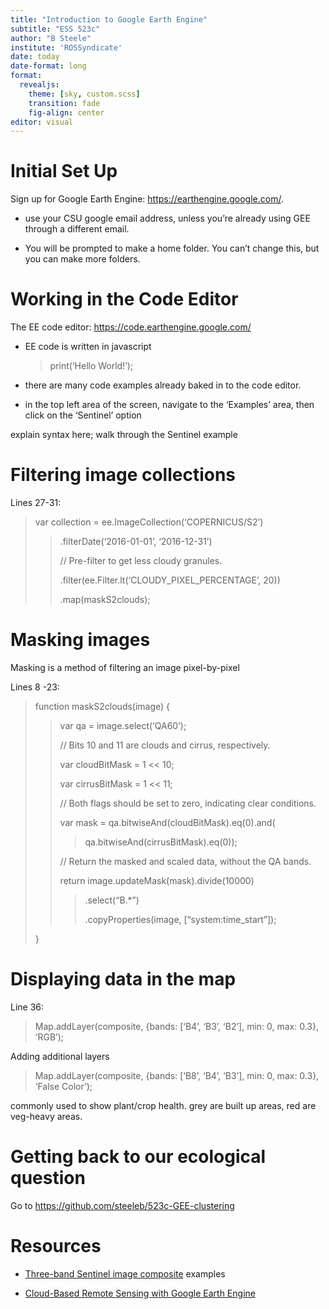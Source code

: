 ```yaml
---
title: "Introduction to Google Earth Engine"
subtitle: "ESS 523c"
author: "B Steele"
institute: 'ROSSyndicate'
date: today
date-format: long
format: 
  revealjs:
    theme: [sky, custom.scss]
    transition: fade
    fig-align: center
editor: visual
---
```


# Initial Set Up

Sign up for Google Earth Engine: <https://earthengine.google.com/>.

-   use your CSU google email address, unless you're already using GEE through a different email.

-   You will be prompted to make a home folder. You can't change this, but you can make more folders.

# Working in the Code Editor

The EE code editor: <https://code.earthengine.google.com/>

::: incremental
-   EE code is written in javascript

    > print('Hello World!');

-   there are many code examples already baked in to the code editor.

-   in the top left area of the screen, navigate to the 'Examples' area, then click on the 'Sentinel' option
:::

::: notes
explain syntax here; walk through the Sentinel example
:::

# Filtering image collections

Lines 27-31:

> var collection = ee.ImageCollection('COPERNICUS/S2')
>
> > .filterDate('2016-01-01', '2016-12-31')
> >
> > // Pre-filter to get less cloudy granules.
> >
> > .filter(ee.Filter.lt('CLOUDY_PIXEL_PERCENTAGE', 20))
> >
> > .map(maskS2clouds);

# Masking images {.smaller}

Masking is a method of filtering an image pixel-by-pixel

Lines 8 -23:

> function maskS2clouds(image) {
>
> > var qa = image.select('QA60');
> >
> > // Bits 10 and 11 are clouds and cirrus, respectively.
> >
> > var cloudBitMask = 1 \<\< 10;
> >
> > var cirrusBitMask = 1 \<\< 11;
> >
> > // Both flags should be set to zero, indicating clear conditions.
> >
> > var mask = qa.bitwiseAnd(cloudBitMask).eq(0).and(
> >
> > > qa.bitwiseAnd(cirrusBitMask).eq(0));
> >
> > // Return the masked and scaled data, without the QA bands.
> >
> > return image.updateMask(mask).divide(10000)
> >
> > > .select("B.\*")
> > >
> > > .copyProperties(image, \["system:time_start"\]);
>
> }

# Displaying data in the map

Line 36:

> Map.addLayer(composite, {bands: \['B4', 'B3', 'B2'\], min: 0, max: 0.3}, 'RGB');

::: fragment
Adding additional layers

> Map.addLayer(composite, {bands: \['B8', 'B4', 'B3'\], min: 0, max: 0.3}, 'False Color');
:::

::: notes
commonly used to show plant/crop health. grey are built up areas, red are veg-heavy areas.
:::

# Getting back to our ecological question

Go to [https://github.com/steeleb/523c-GEE-clustering](https://github.com/steeleb/523c-GEE-clusteringhttps://github.com/steeleb/523c-GEE-clustering)

# Resources

-   [Three-band Sentinel image composite](https://custom-scripts.sentinel-hub.com/custom-scripts/sentinel-2/composites/) examples

-   [Cloud-Based Remote Sensing with Google Earth Engine](https://www.eefabook.org/)
